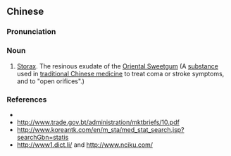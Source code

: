 {{also|苏合香}}
==Chinese==
{{zh-forms|s=苏合香}}

===Pronunciation===
{{zh-pron
|m=sūhéxiāng
|h=pfs=sû-ha̍p-hiông
|cat=n
}}

===Noun===
{{zh-noun}}

# [[w:Storax|Storax]]. The resinous exudate of the [[w:Liquidambar orientalis|Oriental Sweetgum]] (A [[substance]] used in [[traditional Chinese medicine]] to treat coma or stroke symptoms, and to "open orifices".)

===References===
* {{pedialite|蘇合香|lang=zh}}
* http://www.trade.gov.bt/administration/mktbriefs/10.pdf
* http://www.koreantk.com/en/m_sta/med_stat_search.jsp?searchGbn=statis
* http://www1.dict.li/ and http://www.nciku.com/